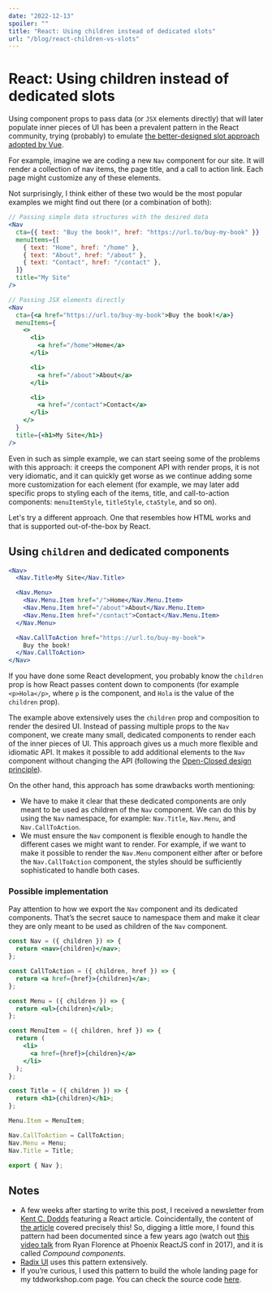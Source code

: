 ```yaml
---
date: "2022-12-13"
spoiler: ""
title: "React: Using children instead of dedicated slots"
url: "/blog/react-children-vs-slots"
---
```


# React: Using children instead of dedicated slots

Using component props to pass data (or `JSX` elements directly) that will later
populate inner pieces of UI has been a prevalent pattern in the React community,
trying (probably) to emulate [the better-designed slot approach adopted by
Vue][vue-slots].

For example, imagine we are coding a new `Nav` component for our site. It will
render a collection of nav items, the page title, and a call to action link.
Each page might customize any of these elements.

Not surprisingly, I think either of these two would be the most popular examples
we might find out there (or a combination of both):

```jsx
// Passing simple data structures with the desired data
<Nav
  cta={{ text: "Buy the book!", href: "https://url.to/buy-my-book" }}
  menuItems={[
    { text: "Home", href: "/home" },
    { text: "About", href: "/about" },
    { text: "Contact", href: "/contact" },
  ]}
  title="My Site"
/>

// Passing JSX elements directly
<Nav
  cta={<a href="https://url.to/buy-my-book">Buy the book!</a>}
  menuItems={
    <>
      <li>
        <a href="/home">Home</a>
      </li>

      <li>
        <a href="/about">About</a>
      </li>

      <li>
        <a href="/contact">Contact</a>
      </li>
    </>
  }
  title={<h1>My Site</h1>}
/>
```

Even in such as simple example, we can start seeing some of the problems with
this approach: it creeps the component API with render props, it is not very
idiomatic, and it can quickly get worse as we continue adding some more
customization for each element (for example, we may later add specific props to
styling each of the items, title, and call-to-action components:
`menuItemStyle`, `titleStyle`, `ctaStyle`, and so on).

Let's try a different approach. One that resembles how HTML works and that is
supported out-of-the-box by React.

## Using `children` and dedicated components

```jsx
<Nav>
  <Nav.Title>My Site</Nav.Title>

  <Nav.Menu>
    <Nav.Menu.Item href="/">Home</Nav.Menu.Item>
    <Nav.Menu.Item href="/about">About</Nav.Menu.Item>
    <Nav.Menu.Item href="/contact">Contact</Nav.Menu.Item>
  </Nav.Menu>

  <Nav.CallToAction href="https://url.to/buy-my-book">
    Buy the book!
  </Nav.CallToAction>
</Nav>
```

If you have done some React development, you probably know the `children` prop
is how React passes content down to components (for example `<p>Hola</p>`, where
`p` is the component, and `Hola` is the value of the `children` prop).

The example above extensively uses the `children` prop and composition to render
the desired UI. Instead of passing multiple props to the `Nav` component, we
create many small, dedicated components to render each of the inner pieces of
UI. This approach gives us a much more flexible and idiomatic API. It makes it
possible to add additional elements to the `Nav` component without changing the
API (following the [Open-Closed design principle][open-closed]).

On the other hand, this approach has some drawbacks worth mentioning:

- We have to make it clear that these dedicated components are only meant to be
  used as children of the `Nav` component. We can do this by using the `Nav`
  namespace, for example: `Nav.Title`, `Nav.Menu`, and `Nav.CallToAction`.
- We must ensure the `Nav` component is flexible enough to handle the different
  cases we might want to render. For example, if we want to make it possible to
  render the `Nav.Menu` component either after or before the `Nav.CallToAction`
  component, the styles should be sufficiently sophisticated to handle both
  cases.

### Possible implementation

Pay attention to how we export the `Nav` component and its dedicated components.
That’s the secret sauce to namespace them and make it clear they are only meant
to be used as children of the `Nav` component.

```jsx
const Nav = ({ children }) => {
  return <nav>{children}</nav>;
};

const CallToAction = ({ children, href }) => {
  return <a href={href}>{children}</a>;
};

const Menu = ({ children }) => {
  return <ul>{children}</ul>;
};

const MenuItem = ({ children, href }) => {
  return (
    <li>
      <a href={href}>{children}</a>
    </li>
  );
};

const Title = ({ children }) => {
  return <h1>{children}</h1>;
};

Menu.Item = MenuItem;

Nav.CallToAction = CallToAction;
Nav.Menu = Menu;
Nav.Title = Title;

export { Nav };
```

## Notes

- A few weeks after starting to write this post, I received a newsletter from
  [Kent C. Dodds][kentcdodds] featuring a React article. Coincidentally, the
  content of [the article][soul-crushing-components] covered precisely this! So,
  digging a little more, I found this pattern had been documented since a few
  years ago (watch out [this video talk][talk] from Ryan Florence at Phoenix
  ReactJS conf in 2017), and it is called _Compound components_.
- [Radix UI][radix] uses this pattern extensively.
- If you’re curious, I used this pattern to build the whole landing page for my
  tddworkshop.com page. You can check the source code [here][tddworkshop].

[vue-slots]: https://vuejs.org/guide/components/slots.html#named-slots
[open-closed]: https://en.wikipedia.org/wiki/Open%E2%80%93closed_principle
[tddworkshop]:
  https://github.com/codecoolture/tddworkshop.com/blob/trunk/pages/en/index.tsx
[radix]: https://www.radix-ui.com/
[kentcdodds]: https://kentcdodds.com/
[soul-crushing-components]: https://epicreact.dev/soul-crushing-components/
[talk]: https://www.youtube.com/watch?v=hEGg-3pIHlE
